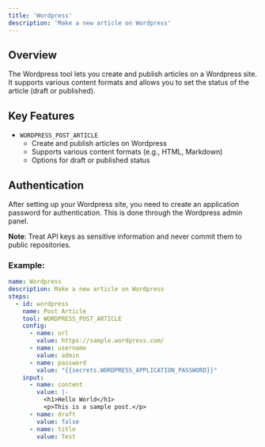 ```yaml
---
title: 'Wordpress'
description: 'Make a new article on Wordpress'
---
```



## Overview
The Wordpress tool lets you create and publish articles on a Wordpress site. It supports various content formats and allows you to set the status of the article (draft or published).

## Key Features
- `WORDPRESS_POST_ARTICLE`
  - Create and publish articles on Wordpress
  - Supports various content formats (e.g., HTML, Markdown)
  - Options for draft or published status

## Authentication

After setting up your Wordpress site, you need to create an application password for authentication. This is done through the Wordpress admin panel.

**Note**: Treat API keys as sensitive information and never commit them to public repositories.

### Example:
```yaml
name: Wordpress
description: Make a new article on Wordpress
steps:
  - id: wordpress
    name: Post Article
    tool: WORDPRESS_POST_ARTICLE
    config:
      - name: url
        value: https://sample.wordpress.com/
      - name: username
        value: admin
      - name: password
        value: "{{secrets.WORDPRESS_APPLICATION_PASSWORD}}"
    input:
      - name: content
        value: |-
          <h1>Hello World</h1>
          <p>This is a sample post.</p>
      - name: draft
        value: false
      - name: title
        value: Test
```
